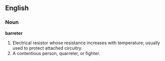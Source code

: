 ==English==

===Noun===
'''barreter'''
# Electrical resistor whose resistance increases with temperature; usually used to protect attached circuitry.
#  A contentious person, quarreler, or fighter.